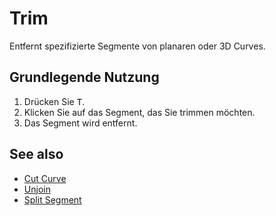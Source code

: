 
# Trim

<Reference shortcut="T" command="Trim" button="Werkzeugleiste" />

Entfernt spezifizierte Segmente von planaren oder 3D Curves.

## Grundlegende Nutzung

1. Drücken Sie <kbd>T</kbd>.
2. Klicken Sie auf das Segment, das Sie trimmen möchten.
3. Das Segment wird entfernt.

<VideoPlayer fileName="trim"/>

## See also
- [Cut Curve](./cut-curve)
- [Unjoin](./unjoin)
- [Split Segment](./split-segment)
